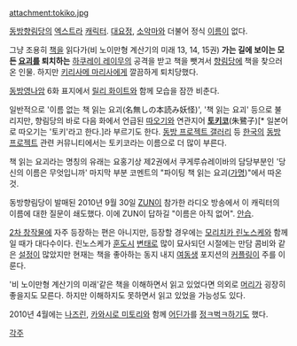 attachment:tokiko.jpg

[[동방향림당]]의 [[엑스트라]] [[캐릭터]]. [[대요정]], [[소악마]]와 더불어 정식 [[이름]]이 없다. 

그냥 조용히 [[책]]을 읽다가(비 노이만형 계산기의 미래 13, 14, 15권) '''가는 길에 보이는 모든 [[요괴]]를 퇴치하는''' [[하쿠레이 레이무]]의 공격을 받고 책을 뺏겨서 [[향림당]]에 책을 찾으러 온 인물. 하지만 [[키리사메 마리사]]에게 깔끔하게 퇴치당했다.

[[동방영나암]] 6화 표지에서 [[릴리 화이트]]와 함께 모습을 잠깐 비춘다.

일반적으로 '이름 없는 책 읽는 요괴(名無しの本読み妖怪)', '책 읽는 요괴' 등으로 불리지만, 향림당의 바로 다음 화에서 언급된 [[따오기]]와 연관지어 '''[[토키코]]'''(朱鷺子)[* 일본어로 따오기는 '토키'라고 한다.]라 부르기도 한다. [[동방 프로젝트 갤러리]] 등 [[한국]]의 [[동방 프로젝트]] 관련 커뮤니티에서는 토키코라는 이름으로 더 많이 부른다.

책 읽는 요괴라는 명칭의 유래는 요홍기상 제2권에서 쿠게루슈레이바의 담당부분인 '당신의 이름은 무엇입니까' 마지막 부분 코멘트의 "파이팅 책 읽는 요괴([[가명]])"에서 따온 것.

동방향림당이 발매된 2010년 9월 30일 [[ZUN]]이 참가한 라디오 방송에서 이 캐릭터의 이름에 대한 질문이 쇄도했다. 이에 ZUN이 답하길 "이름은 아직 없어". [[안습]].

[[2차 창작]]물에 자주 등장하는 편은 아니지만, 등장할 경우에는 [[모리치카 린노스케]]와 함께일 때가 대다수이다. 린노스케가 [[훈도시]] [[변태]]로 많이 묘사되던 시절에는 만담 콤비와 같은 [[설정]]이 많았지만 현재는 책을 좋아하는 동지 내지 [[여동생]] 포지션의 [[커플링]]이 주를 이룬다. 

'비 노이만형 계산기의 미래'같은 책을 이해하면서 읽고 있었다면 의외로 [[머리]]가 굉장히 좋을지도 모른다. 하지만 이해하지도 못하면서 읽고 있었을 가능성도 있다.

2010년 4월에는 [[나즈린]], [[카와시로 미토리]]와 함께 [http://www.mediatoday.co.kr/news/articleView.html?idxno=87152 어딘가]를 [[정ㅋ벅ㅋ]]하기도 했다.

[[각주]]
